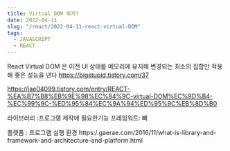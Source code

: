 ```yaml
---
title: Virtual DOM 뭐지? 
date: 2022-04-11
slug: "/react/2022-04-11-react-virtual-DOM"
tags:
  - JAVASCRIPT
  - REACT
--- 
```



React Virtual DOM 은
이전 UI 상태를 메모리에 유지해 변경되는 최소의 집합만 적용해 좋은 성능을 낸다
https://bigstupid.tistory.com/37

https://jae04099.tistory.com/entry/REACT-%EA%B7%B8%EB%9E%98%EC%84%9C-virtual-DOM%EC%9D%B4-%EC%99%9C-%ED%95%84%EC%9A%94%ED%95%9C%EB%8D%B0


라이브러리 :프로그램 제작에 필요한기능
프레임워트: 뼈

플랫폼 : 프로그램 실행 환경
https:/.gaerae.com/2016/11/what-is-library-and-framework-and-architecture-and-platform.html


